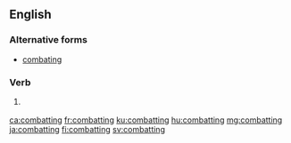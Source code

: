 ==English==

===Alternative forms===
* [[combating]]

===Verb===
{{head|en|verb form}}

# {{en-past of|combat}} {{alternative spelling of|combating|lang=en}}

[[ca:combatting]]
[[fr:combatting]]
[[ku:combatting]]
[[hu:combatting]]
[[mg:combatting]]
[[ja:combatting]]
[[fi:combatting]]
[[sv:combatting]]